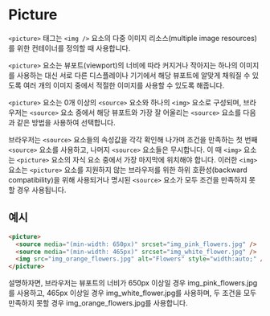 # Picture

`<picture>` 태그는 `<img />` 요소의 다중 이미지 리소스(multiple image resources)를 위한 컨테이너를 정의할 때 사용합니다.

`<picture>` 요소는 뷰포트(viewport)의 너비에 따라 커지거나 작아지는 하나의 이미지를 사용하는 대신 서로 다른 디스플레이나 기기에서 해당 뷰포트에 알맞게 채워질 수 있도록 여러 개의 이미지 중에서 적절한 이미지를 사용할 수 있도록 해줍니다.

`<picture>` 요소는 0개 이상의 `<source>` 요소와 하나의 `<img>` 요소로 구성되며, 브라우저는 `<source>` 요소 중에서 해당 뷰포트와 가장 잘 어울리는 `<source>` 요소를 다음과 같은 방법을 사용하여 선택합니다.

브라우저는 `<source>` 요소들의 속성값을 각각 확인해 나가며 조건을 만족하는 첫 번째 `<source>` 요소를 사용하고, 나머지 `<source>` 요소들은 무시합니다. 이 때 `<img>` 요소는 `<picture>` 요소의 자식 요소 중에서 가장 마지막에 위치해야 합니다. 이러한 `<img>` 요소는 `<picture>` 요소를 지원하지 않는 브라우저를 위한 하위 호환성(backward compatibility)을 위해 사용되거나 명시된 `<source>` 요소가 모두 조건을 만족하지 못 할 경우 사용됩니다.

## 예시

```html
<picture>
  <source media="(min-width: 650px)" srcset="img_pink_flowers.jpg" />
  <source media="(min-width: 465px)" srcset="img_white_flower.jpg" />
  <img src="img_orange_flowers.jpg" alt="Flowers" style="width:auto;" />
</picture>
```

설명하자면, 브라우저는 뷰포트의 너비가 650px 이상일 경우 img_pink_flowers.jpg를 사용하고, 465px 이상일 경우 img_white_flower.jpg를 사용하며, 두 조건을 모두 만족하지 못할 경우 img_orange_flowers.jpg를 사용합니다.
